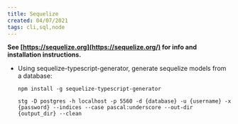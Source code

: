 ```yaml
---
title: Sequelize
created: 04/07/2021
tags: cli,sql,node
---
```


**See [https://sequelize.org](https://sequelize.org/) for info and installation instructions.**

- Using sequelize-typescript-generator, generate sequelize models from a database:

  `npm install -g sequelize-typescript-generator`

  `stg -D postgres -h localhost -p 5560 -d {database} -u {username} -x {password} --indices --case pascal:underscore --out-dir {output_dir} --clean`
